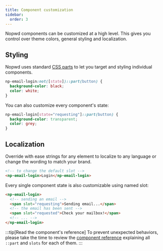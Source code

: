 ```yaml
---
title: Component customization
sidebar:
  order: 3
---
```


Nopwd components can be customized at a high level.
This gives you control over theme colors, general styling and localization.

## Styling

Nopwd uses standard [CSS parts](https://developer.mozilla.org/en-US/docs/Web/CSS/::part) to let you target and styling individual components.

```css
np-email-login:not([state])::part(button) {
  background-color: black;
  color: white;
}
```

You can also customize every component's state:

```css
np-email-login[state="requesting"]::part(button) {
  background-color: transparent;
  color: grey;
}
```

## Localization

Override with ease strings for any element to localize to any language or change the wording to match your brand.

```html
<!-- to change the default slot -->
<np-email-login>Login</np-email-login>
```

Every single component state is also customizable using named slot:

```html
<np-email-login>
  <!-- sending an email -->
  <span slot="requesting">Sending email...</span>
  <!-- the email has been sent -->
  <span slot="requested">Check your mailbox!</span>
  <!-- ... -->
</np-email-login>
```

:::tip[Read the component's reference]
To prevent unexpected behaviors, please take the time to review the [component reference](/reference/components) explaining all `::part` and `slots` for each of them.
:::
